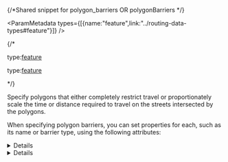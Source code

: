 {/*Shared snippet for polygon_barriers OR polygonBarriers */} 


<ParamMetadata types={[{name:"feature",link:"../routing-data-types#feature"}]} />

{/* <If c="requestType == 'job'">
<p class="space-x-2"><span><span class="font-sm text-color-3">type:</span><a class="font-sm text-color-3" href="../routing-data-types#feature">feature</a></span></p>
</If>

<If c="requestType == 'direct'">
<p class="space-x-2"><span><span class="font-sm text-color-3">type:</span><a class="font-sm text-color-3" href="../routing-data-types#feature">feature</a></span></p>
</If> */}

Specify polygons that either completely restrict travel or proportionately scale the time or distance required to travel on the streets intersected by the polygons.

When specifying polygon barriers, you can set properties for each, such as its name or barrier type, using the following attributes:

<details>
 <If c="requestType == 'job'">
 <summary><span class="font-sm text-color-link">Show attributes for `polygon_barriers`</span></summary>

 #### Attributes for polygon_barriers
 </If>

 <If c="requestType == 'direct'">
 <summary><span class="font-sm text-color-link">Show attributes for `polygonBarriers`</span></summary>

 #### Attributes for polygonBarriers
 </If>

- <p class="space-x-2"><span class="font-bold">Name</span><span class="font-sm text-color-3">string</span><span class="font-bold text-[#00619b]">nullable</span></p>

  The name of the barrier.

<If c="requestType == 'direct'">
- <p class="space-x-2"><span class="font-bold">ObjectID</span><span class="font-sm text-color-3">integer (non-negative)</span><span class="font-bold text-[#00619b]">nullable</span></p>

  The object ID of the polygon barrier. `ObjectID` is a unique identifier for the polygon barrier. If you want to maintain a relationship between the input and output, set `preserveObjectID` to `true`. The `ObjectID` value of the input polygon barrier is included in the output polygon barrier (as the `ObjectID` field) and can be used to join additional information from analysis outputs to the attribute of the polygon barriers. If the `ObjectID` value is not specified, a unique ID is automatically generated in the output.
</If>

<If c="publication=='services-reference/enterprise && requestType== direct'">
<Note type="{Note}">

  You can specify a network location using `SourceID`, `SourceOID`, `PosAlong`, and `SideOfEdge` described below. If the network location is not provided, the solver will derive it from the input geometry
  
  </Note>

- <p class="space-x-2"><span class="font-bold">SourceID</span><span class="font-sm text-color-3">integer (non-negative)</span><span class="font-bold text-[#00619b]">nullable</span></p>

  The numeric identifier of the network dataset source feature class on which the input point is located.

- <p class="space-x-2"><span class="font-bold">SourceOID</span><span class="font-sm text-color-3">integer (non-negative)</span><span class="font-bold text-[#00619b]">nullable</span></p>

  The object ID of the feature in the source on which the input point is located. 

- <p class="space-x-2"><span class="font-bold">PosAlong</span><span class="font-sm text-color-3">number (non-negative)</span><span class="font-bold text-[#00619b]">nullable</span></p>

  The position along the digitized direction of the source line feature. This value is stored as a ratio. This attribute is null if the network location references a junction.

- <p class="space-x-2"><span class="font-bold">SideOfEdge</span><span class="font-sm text-color-3">int enum</span></p>

   Allowed values: `1`, `2`

   The side of the edge in relation to the digitized direction of the line feature.

   This attribute is limited to a domain of two values:

   - `1`: Right Side
   - `2`: Left Side

- <p class="space-x-2"><span class="font-bold">Attr_[Cost]</span><span class="font-sm text-color-3">number (non-negative)</span><span class="font-bold text-[#6d29cc]">default:0</span></p>

  This attribute is specific to scaled-cost barriers. It is the factor by which the cost of edges underlying the barrier are multiplied.
  
</If>

- <p class="space-x-2"><span class="font-bold">BarrierType</span><span class="font-sm text-color-3">int enum</span><span class="font-bold text-[#6d29cc]">default:0</span></p>

  Allowed values: `0`, `1`

  Specify polygons that either completely restrict travel or proportionately scale the time or distance required to travel on the streets intersected by the polygons.

  The value for this attribute can be specified as one of the following integers:

  - `0`: Restriction. Prohibits traveling through any part of the barrier. The barrier is referred to as a restriction polygon barrier since it prohibits traveling on streets intersected by the barrier. One use of this type of barrier is to model floods covering areas of the street that make traveling on those streets impossible.

    ![Two maps demonstrate how a restriction polygon barrier affects finding a route between two stops.](../../images/Polygon_Barriers.png)

    _The first map depicts the shortest path between two stops. The second map shows a polygon barrier blocking flooded streets, so the shortest path between the same two stops is different._

  <If c="requestType == 'job'">
  - `1`: Scaled Cost. Scales the cost (such as travel time or distance) required to travel the underlying streets by a factor specified using the `ScaledTimeFactor` or `ScaledDistanceFactor` attribute. 
  
    If the streets are partially covered by the barrier, the travel time or distance is apportioned and then scaled. For example, a factor of 0.25 means that travel on underlying streets is expected to be four times faster than normal. A factor of 3.0 means it is expected to take three times longer than normal to travel on underlying streets. This barrier type is referred to as a scaled-cost polygon barrier. It can be used to model storms that reduce travel speeds in specific regions, for example.
  </If>

  <If c="requestType == 'direct'">
  - `1`: Scaled Cost. Scales the cost (such as travel time or distance) required to travel the underlying streets by a factor specified using the `Attr_[Cost]` attributes. 
  
    If the streets are partially covered by the barrier, the travel time or distance is apportioned and then scaled. For example, a factor of 0.25 means that travel on underlying streets is expected to be four times faster than normal. A factor of 3.0 means it is expected to take three times longer than normal to travel on underlying streets. This barrier type is referred to as a scaled-cost polygon barrier. It can be used to model storms that reduce travel speeds in specific regions, for example.
  </If>

    ![Two maps demonstrate how a scaled cost polygon barrier affects finding a route between two stops.](../../images/nac_barriers_spolygon.png)

    _The first map shows a route that goes through inclement weather without regard for the effect that poor road conditions have on travel time. The second map shows a scaled polygon barrier that doubles the travel time of the roads covered by the storm. The route still passes through the southern tip of the storm since it is quicker to spend more time driving slowly through a small part of the storm rather than driving completely around it. The service uses the modified travel time in calculating the best route, and the modified travel time is reported as the total travel time in the response._


<If c="requestType == 'job'">

- <p class="space-x-2"><span class="font-bold">ScaledTimeFactor</span><span class="font-sm text-color-3">number (non-negative)</span><span class="font-bold text-[#6d29cc]">default:1</span></p>

  This is the factor by which the travel time of the streets intersected by the barrier is multiplied. The field value must be greater than zero.

  <If c={props.lmd}>
  This attribute is applicable only for scaled-cost barriers. The attribute value must be greater than or equal to zero, and its units are the same as those specified in the [`time_units`](#time_units) parameter.
  </If>

  This field is applicable only for scaled-cost barriers and when the `measurement_units` parameter is time-based.

- <p class="space-x-2"><span class="font-bold">ScaledDistanceFactor</span><span class="font-sm text-color-3">number (non-negative)</span><span class="font-bold text-[#6d29cc]">default:1</span></p>

  This is the factor by which the distance of the streets intersected by the barrier is multiplied. The field value must be greater than zero.

  <If c={props.lmd}>
  This attribute is applicable only for scaled-cost barriers. The attribute value must be greater than or equal to zero, and its units are the same as those specified in the [`distance_units`](#distance_units) parameter.
  </If>

  This field is applicable only for scaled-cost barriers and when the `measurement_units` parameter is distance-based.

- <p class="space-x-2"><span class="font-bold">ScaledCostFactor</span><span class="font-sm text-color-3">number (non-negative)</span><span class="font-bold text-[#6d29cc]">default:1</span></p>

  The scaled cost when the barrier is traversed. This attribute is applicable only for scaled-cost barriers. The attribute value must be greater than or equal to zero.

  This field is applicable only for scaled-cost barriers when the impedance is neither time-based nor distance-based.

</If>

<If c="requestType == 'direct'">

- <p class="space-x-2"><span class="font-bold">Attr_[Cost]</span><span class="font-sm text-color-3">number (non-negative)</span><span class="font-bold text-[#6d29cc]">default:0</span></p>

  This is the factor by which the cost of the streets intersected by the barrier is multiplied. This attribute is applicable only for scaled cost barriers. The attribute value must be greater than zero.

</If>

</details>

<details>

    <summary><span class="font-sm text-color-link">Show example</span></summary>

This example shows how to add two polygons as barriers. The first polygon, Flood zone, is a restriction polygon barrier that prohibits travel on the underlying streets. The polygon is a single-part polygon feature composed of four points. The second polygon, Severe weather zone, is a scaled-cost polygon barrier that reduces the travel time on underlying streets to one-third of the original value. The polygon is a two-part polygon feature. Both parts are composed of four points.

<CodeBlock language="json" source="../../code-samples/shared/examples/input/polygon_barriers.json" maxLines={20} expandable/>

</details>
